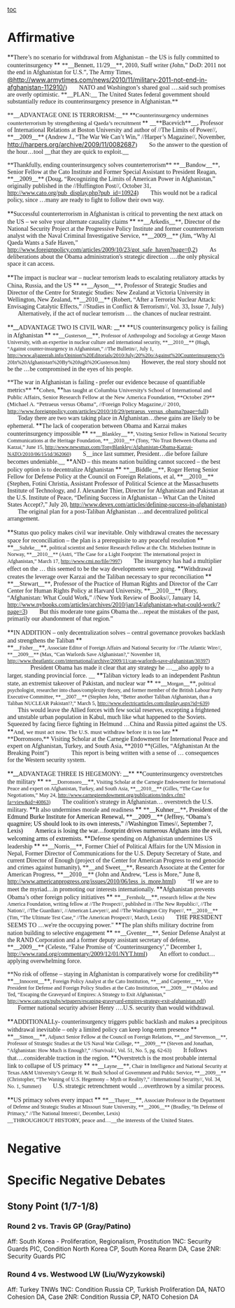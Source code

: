 [[toc]]
=Affirmative= 

<span style="margin: 0in 0in 0pt; mso-outline-level: 1;">**<span style="font-family: Times New Roman;">There’s no scenario for withdrawal from Afghanistan – the US is fully committed to counterinsurgency </span>**</span>
<span style="margin: 0in 0in 0pt;"><span style="font-family: Times New Roman;">**__Bennett, 11/29__**, 2010, Staff writer (John,” DoD: 2011 not the end in Afghanistan for U.S.”, The Army Times, </span>[[@http://www.armytimes.com/news/2010/11/military-2011-not-end-in-afghanistan-112910/]]<span style="font-family: Times New Roman;">) </span></span>
<span style="margin: 0in 0in 0pt 0.25in;"><span style="font-family: Times New Roman;">NATO and Washington’s shared goal ….said such promises are overly optimistic.  </span></span>
<span style="margin: 0in 0in 0pt;"><span style="font-family: Times New Roman;"> </span></span>
<span style="margin: 0in 0in 0pt;"><span style="font-family: Times New Roman;">**__PLAN:__ The United States federal government should substantially reduce its counterinsurgency presence in Afghanistan.** </span></span>

<span style="margin: 0in 0in 0pt;"><span style="font-family: Times New Roman;">**<span style="mso-bidi-font-weight: normal;">__<span style="font-variant: small-caps;">ADVANTAGE ONE IS TERRORISM:</span>__</span>** </span></span>
<span style="margin: 0in 0in 0pt;"><span style="font-family: Times New Roman;"> </span></span>
<span style="margin: 0in 0in 0pt;"><span style="font-size: 10pt;">**<span style="font-family: Times New Roman;">Counterinsurgency undermines counterterrorism by strengthening al Qaeda’s recruitment </span>**</span></span>
<span style="margin: 0in 0in 0pt;"><span style="font-family: Times New Roman;">__**Bacevich**__, Professor of International Relations at Boston University and author of //<span style="mso-bidi-font-style: normal;">The Limits of Power</span>//, **<span style="mso-bidi-font-weight: normal;">__2009__</span>** (Andrew J., “The War We Can’t Win,” //<span style="mso-bidi-font-style: normal;">Harper’s Magazine</span>//, November, </span>[[http://harpers.org/archive/2009/11/0082687]]<span style="font-family: Times New Roman;">) </span></span>
<span style="margin: 0in 0in 0pt 0.25in;"><span style="font-family: Times New Roman;">So the answer to the question of the hour…tool<span class="underline"><span style="font-weight: normal; text-decoration: none; text-underline: none;"> __that they are quick to exploit.__</span></span><span class="underline"> </span></span></span>

<span style="margin: 0in 0in 0pt;"><span style="font-family: Times New Roman;">**<span style="mso-bidi-font-weight: normal;">Thankfully, ending counterinsurgency solves counterterrorism</span>** </span></span>
<span style="margin: 0in 0in 0pt;"><span style="font-family: Times New Roman;">**<span style="mso-bidi-font-weight: normal;">__Bandow__</span>**, Senior Fellow at the Cato Institute and Former Special Assistant to President Reagan, **<span style="mso-bidi-font-weight: normal;">__2009__</span>** (Doug, “Recognizing the Limits of American Power in Afghanistan,” originally published in the //<span style="mso-bidi-font-style: normal;">Huffington Post</span>//, October 31, http://www.cato.org/pub_display.php?pub_id=10924) </span></span>
<span style="margin: 0in 0in 0pt 0.25in; text-indent: 0.25in;"><span style="font-family: Times New Roman;">This would not be a radical policy, since …many are ready to fight to follow their own way. </span></span>

<span style="margin: 0in 0in 0pt; mso-outline-level: 1;">**<span style="mso-bidi-font-weight: normal;"><span style="font-family: Times New Roman;">Successful counterterrorism in Afghanistan is critical to preventing the next attack on the US – we solve your alternate causality claims </span></span>**</span>
<span style="margin: 0in 0in 0pt;"><span style="font-family: Times New Roman;">**<span style="mso-bidi-font-weight: normal;">__Arkedis__</span>**, Director of the National Security Project at the Progressive Policy Institute and former counterterrorism analyst with the Naval Criminal Investigative Service, **<span style="mso-bidi-font-weight: normal;">__2009__</span>** (Jim, “Why Al Qaeda Wants a Safe Haven,” http://www.foreignpolicy.com/articles/2009/10/23/got_safe_haven?page=0,2) </span></span>
<span style="margin: 0in 0in 0pt 0.25in;"><span style="font-family: Times New Roman;">As deliberations about the Obama administration's strategic direction ….the only physical space it can access.  </span></span>

<span style="margin: 0in 0in 0pt;">**<span style="mso-bidi-font-weight: normal;"><span style="font-family: Times New Roman;">The impact is nuclear war – nuclear terrorism leads to escalating retaliatory attacks by China, Russia, and the US </span></span>**</span>
<span style="margin: 0in 0in 0pt;"><span style="font-family: Times New Roman;">**<span style="mso-bidi-font-weight: normal;">__Ayson__</span>**, Professor of Strategic Studies and Director of the Centre for Strategic Studies: New Zealand at Victoria University in Wellington, New Zealand, **<span style="mso-bidi-font-weight: normal;">__2010__</span>** (Robert, “After a Terrorist Nuclear Attack: Envisaging Catalytic Effects,” //<span style="mso-bidi-font-style: normal;">Studies in Conflict & Terrorism</span>//, Vol. 33, Issue 7, July) </span></span>
<span style="margin: 0in 0in 0pt 0.25in;"><span style="font-family: Times New Roman;">Alternatively, if the act of nuclear terrorism … the chances of nuclear restraint. </span></span>

<span style="margin: 0in 0in 0pt;">**<span style="mso-bidi-font-weight: normal;">__<span style="font-family: Times New Roman;">ADVANTAGE TWO IS CIVIL WAR: </span>__</span>**</span>
<span style="margin: 0in 0in 0pt;"><span style="font-family: Times New Roman;"> </span></span>
<span style="margin: 0in 0in 0pt;">**<span style="font-family: Times New Roman;">US counterinsurgency policy is failing in Afghanistan </span>**</span>
<span style="margin: 0in 0in 0pt;"><span style="font-family: Times New Roman;">**__<span style="font-size: 9pt;">Gusterson</span>__**<span style="font-size: 9pt;">, Professor of Anthropology and Sociology at George Mason University, with an expertise in nuclear culture and international security, **__2010__** (Hugh, “Against counter-insurgency in Afghanistan,” //The Bulletin//, July 1, http://www.aljazeerah.info/Opinion%20Editorials/2010/July/20%20o/Against%20Counterinsurgency% 20In%20Afghanistan%20By%20Jugh%20Gusterson.htm) </span></span></span>
<span style="margin: 0in 0in 0pt 0.25in;"><span style="font-family: Times New Roman;">However, the real story should not be the …be compromised in the eyes of his people.  </span></span>

<span style="margin: 0in 0in 0pt;"><span style="font-family: Times New Roman;">**The war in Afghanistan is failing - prefer our evidence because of quantifiable metrics** </span></span>
<span style="margin: 0in 0in 0pt;">**<span style="font-family: 'Times New Roman','serif'; font-size: 10pt;">Cohen, </span>**<span style="font-family: 'Times New Roman','serif'; font-size: 10pt;">has taught at Columbia University's School of International and Public Affairs, Senior Research Fellow at the New America Foundation, **October 29** (Michael A. “Petraeus versus Obama”, //Foreign Policy Magazine,// 2010, http://www.foreignpolicy.com/articles/2010/10/29/petraeus_versus_obama?page=full) </span></span>
<span style="margin: 0in 0in 0pt 0.25in; tab-stops: .25in;"><span style="font-family: Times New Roman;">Today there are two wars taking place in Afghanistan…these gains are likely to be ephemeral.  </span></span>
<span style="margin: 0in 0in 0pt;"><span style="font-family: Times New Roman;"> </span></span>
<span style="margin: 0in 0in 0pt;">**<span style="font-family: Times New Roman;">The lack of cooperation between Obama and Karzai makes counterinsurgency impossible </span>**</span>
<span style="margin: 0in 0in 0pt;"><span style="font-family: Times New Roman;">**__<span style="font-size: 9pt;">Blankley</span>__**<span style="font-size: 9pt;">, Visiting Senior Fellow in National Security Communications at the Heritage Foundation, **__2010__** (Tony, “No Trust Between Obama and Karzai,” June 15, http://www.newsmax.com/TonyBlankley/Afghanistan-Obama-Karzai-NATO/2010/06/15/id/362060) </span></span></span>
<span style="margin: 0in 0in 0pt 0.25in;"><span style="font-family: Times New Roman;">S__<span class="DebateUnderline">ince last summer, President…die before failure becomes undeniable.</span>__ </span></span>
<span style="margin: 0in 0in 0pt;"><span style="font-family: Times New Roman;"> </span></span>
<span style="margin: 0in 0in 0pt;">**<span style="font-family: Times New Roman;">AND – this means nation building cannot succeed – the best policy option is to decentralize Afghanistan </span>**</span>
<span style="margin: 0in 0in 0pt;"><span style="font-family: Times New Roman;">**__Biddle__**, Roger Hertog Senior Fellow for Defense Policy at the Council on Foreign Relations, et al, **__2010__** (Stephen, Fotini Christia, Assistant Professor of Political Science at the Massachusetts Institute of Technology, and J. Alexander Thier, Director for Afghanistan and Pakistan at the U.S. Institute of Peace, “Defining Success in Afghanistan – What Can the United States Accept?,” July 20, http://www.devex.com/articles/defining-success-in-afghanistan) </span></span>
<span style="margin: 0in 0in 0pt 0.25in;"><span style="font-family: Times New Roman;">The original plan for a post-Taliban Afghanistan …and decentralized political arrangement. </span></span>

<span style="margin: 0in 0in 0pt;">**<span style="font-family: Times New Roman;">Status quo policy makes civil war inevitable. Only withdrawal creates the necessary space for reconciliation – the plan is a prerequisite to any peaceful resolution </span>**</span>
<span style="margin: 0in 0in 0pt;"><span style="font-family: Times New Roman;">**__<span style="font-size: 9pt;">Suhrke</span>__**<span style="font-size: 9pt;">, political scientist and Senior Research Fellow at the Chr. Michelsen Institute in Norway, **__2010__** (Astri, “The Case for a Light Footprint: The international project in Afghanistan,” March 17, http://www.cmi.no/file/?997) </span></span></span>
<span style="margin: 0in 0in 0pt 0.25in;"><span style="font-family: Times New Roman;">The insurgency has had a multiplier effect on the … this seemed to be the way developments were going. </span></span>
<span style="margin: 0in 0in 0pt;"><span style="font-family: Times New Roman;"> </span></span>
<span style="margin: 0in 0in 0pt;">**<span style="font-family: Times New Roman;">Withdrawal creates the leverage over Karzai and the Taliban necessary to spur reconciliation </span>**</span>
<span style="margin: 0in 0in 0pt;"><span style="font-family: Times New Roman;">**__Stewart__**, Professor of the Practice of Human Rights and Director of the Carr Center for Human Rights Policy at Harvard University, **__2010__** (Rory, “Afghanistan: What Could Work,” //New York Review of Books//, January 14, http://www.nybooks.com/articles/archives/2010/jan/14/afghanistan-what-could-work/?page=3) </span></span>
<span style="margin: 0in 0in 0pt 0.25in;"><span style="font-family: Times New Roman;">But this moderate tone gains Obama the…repeat the mistakes of the past, primarily our abandonment of that region.” </span></span>

<span style="margin: 0in 0in 0pt;">**<span style="mso-bidi-font-weight: normal;"><span style="font-family: Times New Roman;">IN ADDITION – only decentralization solves – central governance provokes backlash and strengthens the Taliban </span></span>**</span>
<span style="margin: 0in 0.3in 0pt 0in; text-align: left;"><span style="display: block; text-align: left;"><span style="font-family: Times New Roman;">**__<span style="font-size: 9pt;">Fisher</span>__**<span style="font-size: 9pt;">, Associate Editor of Foreign Affairs and National Security for //The Atlantic Wire//, **__2009__** (Max, “Can Warlords Save Afghanistan?,” November 18, http://www.theatlantic.com/international/archive/2009/11/can-warlords-save-afghanistan/30397) </span></span></span></span>
<span style="margin: 0in 0in 0pt 0.25in;"><span style="font-family: Times New Roman;">President Obama has made it clear that any strategy he …__<span class="DebateUnderline">also apply to a larger, standing provincial force.<span style="font-size: 12pt;"> </span></span>__</span></span>
<span style="margin: 0in 0in 0pt;"><span style="font-family: Times New Roman;"> </span></span>
<span style="margin: 0in 0in 0pt;">**<span style="font-family: Times New Roman;">Taliban victory leads to an independent Pashtun state, an extremist takeover of Pakistan, and nuclear war </span>**</span>
<span style="margin: 0in 0.2in 0pt 0in;"><span style="font-family: Times New Roman;">**__<span style="font-size: 9pt;">Morgan</span>__**<span style="font-size: 9pt;">, political psychologist, researcher into chaos/complexity theory, and former member of the British Labour Party Executive Committee, **__2007__** (Stephen John, “Better another Taliban Afghanistan, than a Taliban NUCLEAR Pakistan!?,” March 5, http://www.electricarticles.com/display.aspx?id=639) </span></span></span>
<span style="margin: 0in 0in 0pt 0.25in;"><span style="font-family: Times New Roman;">This would leave the Allied forces with few social reserves, excepting a frightened and unstable urban population in Kabul, much like what happened to the Soviets. Squeezed by facing fierce fighting in Helmund …China and Russia pitted against the US. </span></span>
<span style="margin: 0in 0in 0pt; text-align: left;"><span style="display: block; text-align: left;"><span style="font-size: 10pt;"><span style="font-family: Times New Roman;"> </span></span></span></span>
<span style="margin: 0in 0in 0pt; text-align: left;"><span style="display: block; text-align: left;">**<span style="font-family: Times New Roman;"><span style="font-size: 10pt;">And, we must act now. The U.S. must withdraw before it is too late</span><span style="font-size: 10pt; font-weight: normal;"> </span></span>**</span></span>
<span style="margin: 0in 0in 0pt; mso-layout-grid-align: none;"><span style="font-family: Times New Roman;">**Dorronsoro,** Visiting Scholar at the Carnegie Endowment for International Peace and expert on Afghanistan, Turkey, and South Asia, **<span style="mso-bidi-font-weight: normal;">2010 </span>**(Gilles, “Afghanistan At the Breaking Point”) </span></span>
<span style="margin: 0in 0in 0pt 0.5in; mso-layout-grid-align: none;"><span style="font-family: Times New Roman;">This report is being written with a sense of … consequences for the Western security system. </span></span>

<span style="margin: 0in 0in 0pt;">**<span style="mso-bidi-font-weight: normal;">__<span style="font-family: Times New Roman;">ADVANTAGE THREE IS HEGEMONY: </span>__</span>**</span>
<span style="margin: 0in 0in 0pt;"><span style="font-family: Times New Roman;"> </span></span>
<span style="margin: 0in 0in 0pt;">**<span style="font-family: Times New Roman;">Counterinsurgency overstretches the military </span>**</span>
<span style="margin: 0in 0in 0pt;"><span style="font-family: Times New Roman;">**__<span style="font-size: 9pt;">Dorronsoro</span>__**<span style="font-size: 9pt;">, Visiting Scholar at the Carnegie Endowment for International Peace and expert on Afghanistan, Turkey, and South Asia, **__2010__** (Gilles, “The Case for Negotiations,” May 24, http://www.carnegieendowment.org/publications/index.cfm?fa=view&id=40863) </span></span></span>
<span style="margin: 0in 0in 0pt 0.25in;"><span style="font-family: Times New Roman;">The coalition's strategy in Afghanistan… overstretch the U.S. military.  </span></span>
<span style="margin: 0in 0in 0pt;"><span style="font-family: Times New Roman;"> </span></span>
<span style="margin: 0in 0in 0pt;">**<span style="font-family: Times New Roman;">It also undermines morale and readiness </span>**</span>
<span style="margin: 0in 0in 0pt;"><span style="font-family: Times New Roman;">**__<span style="color: black;">Kuhner</span>__**<span style="color: black;">, President of the Edmund Burke Institute for American Renewal, **__2009__** (Jeffrey, “Obama’s quagmire; US should look to its own interests,” //Washington Times//, September 7, Lexis) </span></span></span>
<span style="margin: 0in 0in 0pt 0.25in;"><span style="font-family: Times New Roman;"><span style="color: black;">America is losing the war…footprint drives numerous Afghans into the evil, welcoming arms of extremists. </span></span></span>
<span style="margin: 0in 0in 0pt;"><span style="font-family: Times New Roman;"> </span></span>
<span style="margin: 0in 0in 0pt;">**<span style="font-family: Times New Roman;">Defense spending on Afghanistan undermines US leadership </span>**</span>
<span style="margin: 0in 0in 0pt;"><span style="font-family: Times New Roman;">**__Norris__**, Former Chief of Political Affairs for the UN Mission in Nepal, Former Director of Communications for the U.S. Deputy Secretary of State, and current Director of Enough (project of the Center for American Progress to end genocide and crimes against humanity), **__and Sweet__**, Research Associate at the Center for American Progress, **__2010__** (John and Andrew, “Less is More,” June 8, http://www.americanprogress.org/issues/2010/06/less_is_more.html) </span></span>
<span style="margin: 0in 0in 0pt 0.25in;"><span style="font-family: Times New Roman;">“If we are to meet the myriad…in promoting our interests internationally. </span></span>
<span style="margin: 0in 0in 0pt;"><span style="font-family: Times New Roman;"> </span></span>
<span style="margin: 0in 0in 0pt;">**<span style="font-family: Times New Roman;">Afghanistan prevents Obama’s other foreign policy initiatives </span>**</span>
<span style="margin: 0in 0in 0pt;"><span style="font-family: Times New Roman;">**__<span style="font-size: 9pt;">Fernholz</span>__**<span style="font-size: 9pt;">, research fellow at the New America Foundation, writing fellow at //The Prospect//, published in //The New Republic//, //The Nation//, //The Guardian//, //American Lawyer//, and //The Washington City Paper//, **__2010__** (Tim, “The Ultimate Test Case,” //The American Prospect//, March, Lexis) </span></span></span>
<span style="margin: 0in 0in 0pt 0.25in;"><span style="font-family: Times New Roman;">THE PRESIDENT SEEMS TO …we're the occupying power." </span></span>
<span style="margin: 0in 0in 0pt;"><span style="font-family: Times New Roman;"> </span></span>
<span style="margin: 0in 0in 0pt;">**<span style="font-family: Times New Roman;">The plan shifts military doctrine from nation building to selective engagement </span>**</span>
<span style="margin: 0in 0in 0pt;"><span style="font-family: Times New Roman;">**__Gventer__**, Senior Defense Analyst at the RAND Corporation and a former deputy assistant secretary of defense, **__2009__** (Celeste, “False Promise of ‘Counterinsurgency’,” December 1, http://www.rand.org/commentary/2009/12/01/NYT.html) </span></span>
<span style="margin: 0in 0in 0pt 0.25in;"><span style="font-family: Times New Roman;">An effort to conduct… applying overwhelming force.  </span></span>

<span style="margin: 0in 0in 0pt;"><span style="font-family: Times New Roman;">**No risk of offense – staying in Afghanistan is comparatively worse for credibility** </span></span>
<span style="margin: 0in 0in 0pt;"><span style="font-family: Times New Roman;">**__<span style="font-size: 9pt;">Innocent</span>__**<span style="font-size: 9pt;">, Foreign Policy Analyst at the Cato Institution, **__and Carpenter__**, Vice President for Defense and Foreign Policy Studies at the Cato Institution, **__2009__** (Malou and Ted, “Escaping the Graveyard of Empires: A Strategy to Exit Afghanistan,” http://www.cato.org/pubs/wtpapers/escaping-graveyard-empires-strategy-exit-afghanistan.pdf) </span></span></span>
<span style="margin: 0in 0in 0pt 0.25in;"><span style="font-family: Times New Roman;">Former national security adviser Henry ….U.S. security than would withdrawal. </span></span>

<span style="margin: 0in 0in 0pt;">**<span style="font-family: Times New Roman;">ADDITIONALLy- counterinsurgency triggers public backlash and makes a precipitous withdrawal inevitable – only a limited policy can keep long-term presence  </span>**</span>
<span style="margin: 0in 0in 0pt;"><span style="font-family: Times New Roman;">**__<span style="font-size: 9pt;">Simon</span>__**<span style="font-size: 9pt;">, Adjunct Senior Fellow at the Council on Foreign Relations, **__and Stevenson__**, Professor of Strategic Studies at the US Naval War College, **__2009__** (Steven and Jonathan, “Afghanistan: How Much is Enough?,” //Survival//, Vol. 51, No. 5, pg. 62-63) </span></span></span>
<span style="margin: 0in 0in 0pt 0.25in;"><span style="font-family: Times New Roman;">It follows that….considerable traction in the region. </span></span>
<span style="margin: 0in 0in 0pt;"><span style="font-family: Times New Roman;"> </span></span>
<span style="margin: 0in 0in 0pt;">**<span style="font-family: Times New Roman;">Overstretch is the most probable internal link to collapse of US primacy </span>**</span>
<span style="margin: 0in 0in 0pt;"><span style="font-family: Times New Roman;">**__<span style="font-size: 9pt;">Layne</span>__**<span style="font-size: 9pt;">, Chair in Intelligence and National Security at Texas A&M University’s George H. W. Bush School of Government and Public Service, **__2009__** (Christopher, “The Waning of U.S. Hegemony – Myth or Reality?,” //International Security//, Vol. 34, No. 1, Summer) </span></span></span>
<span style="margin: 0in 0in 0pt 0.25in;"><span style="font-family: Times New Roman;">U.S. strategic retrenchment would …overthrown by a similar process.  </span></span>

<span style="margin: 0in 0in 0pt;">**<span style="font-family: Times New Roman;">US primacy solves every impact </span>**</span>
<span style="margin: 0in 0in 0pt;"><span style="font-family: Times New Roman;">**__<span style="font-size: 9pt;">Thayer</span>__**<span style="font-size: 9pt;">, Associate Professor in the Department of Defense and Strategic Studies at Missouri State University, **__2006__** (Bradley, “In Defense of Primacy,” //The National Interest//, December, Lexis) </span></span></span>
<span style="margin: 0in 0.3in 0pt 0.25in; text-align: left;"><span style="display: block; text-align: left;"><span style="font-family: Times New Roman;"><span class="DebateUnderline"><span style="font-size: 10pt;">__THROUGHOUT HISTORY, peace and…__</span></span><span style="font-size: 10pt;">the interests of the United States. </span></span></span></span>
<span style="margin: 0in 0in 0pt;"><span style="font-family: Times New Roman;"> </span></span>


=Negative= 



=Specific Negative Debates= 

==Stony Point (1/7-1/8)== 

===Round 2 vs. Travis GP (Gray/Patino)=== 

Aff: South Korea - Proliferation, Regionalism, Prostitution
1NC: Security Guards PIC, Condition North Korea CP, South Korea Rearm DA, Case
2NR: Security Guards PIC

===Round 4 vs. Westwood LW (Liu/Wyzykowski)=== 

Aff: Turkey TNWs
1NC: Condition Russia CP, Turkish Proliferation DA, NATO Cohesion DA, Case
2NR: Condition Russia CP, NATO Cohesion DA